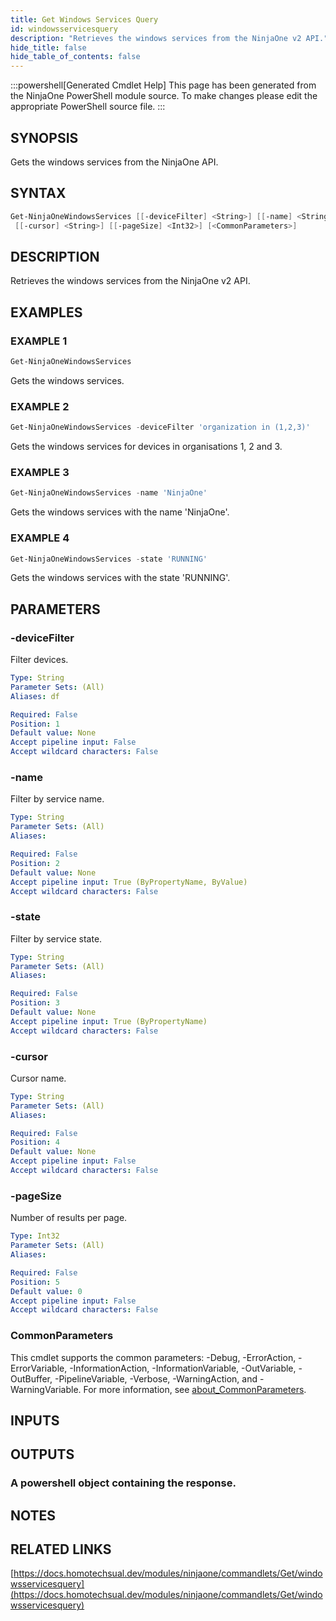 ```yaml
---
title: Get Windows Services Query
id: windowsservicesquery
description: "Retrieves the windows services from the NinjaOne v2 API."
hide_title: false
hide_table_of_contents: false
---
```


:::powershell[Generated Cmdlet Help]
This page has been generated from the NinjaOne PowerShell module source. To make changes please edit the appropriate PowerShell source file.
:::

## SYNOPSIS

Gets the windows services from the NinjaOne API.

## SYNTAX

```powershell
Get-NinjaOneWindowsServices [[-deviceFilter] <String>] [[-name] <String>] [[-state] <String>]
 [[-cursor] <String>] [[-pageSize] <Int32>] [<CommonParameters>]
```

## DESCRIPTION

Retrieves the windows services from the NinjaOne v2 API.

## EXAMPLES

### EXAMPLE 1

```powershell
Get-NinjaOneWindowsServices
```

Gets the windows services.

### EXAMPLE 2

```powershell
Get-NinjaOneWindowsServices -deviceFilter 'organization in (1,2,3)'
```

Gets the windows services for devices in organisations 1, 2 and 3.

### EXAMPLE 3

```powershell
Get-NinjaOneWindowsServices -name 'NinjaOne'
```

Gets the windows services with the name 'NinjaOne'.

### EXAMPLE 4

```powershell
Get-NinjaOneWindowsServices -state 'RUNNING'
```

Gets the windows services with the state 'RUNNING'.

## PARAMETERS

### -deviceFilter

Filter devices.

```yaml
Type: String
Parameter Sets: (All)
Aliases: df

Required: False
Position: 1
Default value: None
Accept pipeline input: False
Accept wildcard characters: False
```

### -name

Filter by service name.

```yaml
Type: String
Parameter Sets: (All)
Aliases:

Required: False
Position: 2
Default value: None
Accept pipeline input: True (ByPropertyName, ByValue)
Accept wildcard characters: False
```

### -state

Filter by service state.

```yaml
Type: String
Parameter Sets: (All)
Aliases:

Required: False
Position: 3
Default value: None
Accept pipeline input: True (ByPropertyName)
Accept wildcard characters: False
```

### -cursor

Cursor name.

```yaml
Type: String
Parameter Sets: (All)
Aliases:

Required: False
Position: 4
Default value: None
Accept pipeline input: False
Accept wildcard characters: False
```

### -pageSize

Number of results per page.

```yaml
Type: Int32
Parameter Sets: (All)
Aliases:

Required: False
Position: 5
Default value: 0
Accept pipeline input: False
Accept wildcard characters: False
```

### CommonParameters

This cmdlet supports the common parameters: -Debug, -ErrorAction, -ErrorVariable, -InformationAction, -InformationVariable, -OutVariable, -OutBuffer, -PipelineVariable, -Verbose, -WarningAction, and -WarningVariable. For more information, see [about_CommonParameters](http://go.microsoft.com/fwlink/?LinkID=113216).

## INPUTS

## OUTPUTS

### A powershell object containing the response.

## NOTES

## RELATED LINKS

[https://docs.homotechsual.dev/modules/ninjaone/commandlets/Get/windowsservicesquery](https://docs.homotechsual.dev/modules/ninjaone/commandlets/Get/windowsservicesquery)

